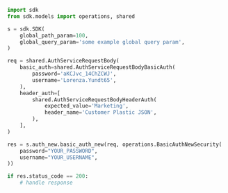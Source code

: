 ```python showLineNumbers copy filename="Basic Auth New usage example"
import sdk
from sdk.models import operations, shared

s = sdk.SDK(
    global_path_param=100,
    global_query_param='some example global query param',
)

req = shared.AuthServiceRequestBody(
    basic_auth=shared.AuthServiceRequestBodyBasicAuth(
        password='aKCJvc_14ChZCWJ',
        username='Lorenza.Yundt65',
    ),
    header_auth=[
        shared.AuthServiceRequestBodyHeaderAuth(
            expected_value='Marketing',
            header_name='Customer Plastic JSON',
        ),
    ],
)

res = s.auth_new.basic_auth_new(req, operations.BasicAuthNewSecurity(
    password="YOUR_PASSWORD",
    username="YOUR_USERNAME",
))

if res.status_code == 200:
    # handle response
```
